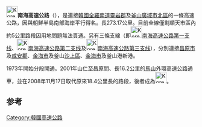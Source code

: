 {{Infobox_road
|marker_image           = [[file:Korean_highway_line_10.png|50px]]
|name                   = 南海高速公路
|name_notes             = 
|map                    = [[file:10_Namhae.svg|250px]]
|length                 = 273
|opened                 = 
|direction              = 東西
|starting_terminus      = [[全羅南道|全羅南道]][[靈岩郡|靈岩郡]]
|cities                 = [[康津郡|康津郡]]、[[長興郡|長興郡]]、[[寶城郡|寶城郡]]、[[高興郡|高興郡]]、[[順天市|順天市]]、[[光陽市|光陽市]]、[[河東郡_(韓國)|河東郡]]、[[泗川市|泗川市]]、[[晉州市_(韓國)|晉州市]]、[[咸安郡|咸安郡]]、[[昌原市|昌原市]]、[[金海市|金海市]]
|ending_terminus        = [[釜山廣域市|釜山廣域市]][[北區_(釜山)|北區]]
|junction               = [[File:Korea_Expressway_No.25.svg|30px]][[湖南高速公路|湖南高速公路]]<br>[[File:Korea_Expressway_No.27.svg|30px]][[順天完州高速公路|順天完州高速公路]]<br>[[File:Korea_Expressway_No.35.svg|30px]][[統營大田高速公路|統營大田高速公路]]<br>[[File:Korea_Expressway_No.45.svg|30px]][[中部內陸高速公路|中部內陸高速公路]]<br>[[File:Korea_Expressway_No.600.svg|30px]][[釜山外環高速公路|釜山外環高速公路]]<br>[[File:Korea_Expressway_No.551.svg|30px]][[中央高速公路支線|中央高速公路支線]]<br>[[File:Korea_Expressway_No.55.svg|30px]][[中央高速公路_(韓國)|中央高速公路]]
}}
{{Infobox Korean name
|tablewidth=270
|img=
|width=189px
|hangul=남해고속도로
|hanja={{linktext|南|海|高|速|道|路}}
|rr=Namhae Gosok Doro
|mr=Namhae Kosok Toro
}}

[[File:Korea_Expressway_No.10.svg|30px]]'''南海高速公路'''（{{kor|諺=남해고속도로|漢=南海高速道路|羅=Namhae gosokdoro|f=y}}），是連接[[韓國|韓國]][[全羅南道|全羅南道]][[靈岩郡|靈岩郡]]及[[釜山廣域市|釜山廣域市]][[北區_(釜山)|北區]]的一條高速公路，因與朝鮮半島南部海岸平行得名。長273.17公里。目前全線僅剩順天市區內約5公里路段因用地問題無法貫通。另有三條支線（即[[File:Korea_Expressway_No.102.svg|30px]][[南海高速公路第一支线|南海高速公路第一支线]]、[[File:Korea_Expressway_No.104.svg|30px]][[南海高速公路第二支线|南海高速公路第二支线]]及[[File:Korea_Expressway_No.105.svg|30px]][[南海高速公路第三支线|南海高速公路第三支线]]），分別連接[[昌原市|昌原市]]及[[咸安郡|咸安郡]]、[[金海市|金海市]]及釜山[[沙上區|沙上區]]、[[金海市|金海市]]及釜山港新港。

1973年開始分段開通。2001年山仁至昌原間、長16.2公里的[[馬山市|馬山]]外環高速公路通車，並在2008年11月17日取代原來18.4公里長的路段，後者成為[[File:Korea_Expressway_No.102.svg|30px]]。

==参考==
{{reflist}}

{{ROK expressways}}
{{South Korea-stub}}

[[Category:韓國高速公路|Category:韓國高速公路]]